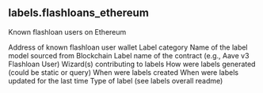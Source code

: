 ## labels.flashloans_ethereum 
Known flashloan users on Ethereum

<ParamField path="address">
Address of known flashloan user wallet
</ParamField>
<ParamField path="category">
Label category
</ParamField>
<ParamField path="model_name">
Name of the label model sourced from
</ParamField>
<ParamField path="blockchain">
Blockchain
</ParamField>
<ParamField path="name">
Label name of the contract (e.g., Aave v3 Flashloan User)
</ParamField>
<ParamField path="contributor">
Wizard(s) contributing to labels
</ParamField>
<ParamField path="source">
How were labels generated (could be static or query)
</ParamField>
<ParamField path="created_at">
When were labels created
</ParamField>
<ParamField path="updated_at">
When were labels updated for the last time
</ParamField>
<ParamField path="label_type">
Type of label (see labels overall readme)
</ParamField>
